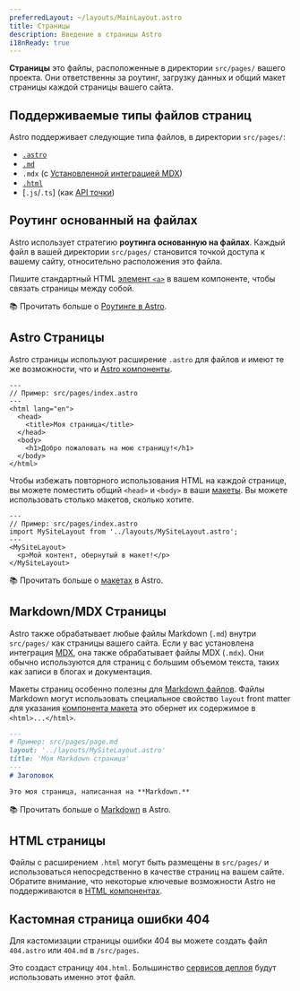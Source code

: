 ```yaml
---
preferredLayout: ~/layouts/MainLayout.astro
title: Страницы
description: Введение в страницы Astro
i18nReady: true
---
```


**Страницы** это файлы, расположенные в директории `src/pages/` вашего проекта. 
Они ответственны за роутинг, загрузку данных и общий макет страницы каждой страницы вашего сайта.

## Поддерживаемые типы файлов страниц 

Astro поддерживает следующие типа файлов, в директории `src/pages/`:
- [`.astro`](#astro-страницы)
- [`.md`](#markdownmdx-страницы)
- `.mdx` (с [Установленной интеграцией MDX](/ru/guides/integrations-guide/mdx/#installation))
- [`.html`](#html-страницы)
- [`.js`/`.ts`] (как [API точки](/ru/core-concepts/endpoints/))

## Роутинг основанный на файлах

Astro использует стратегию **роутинга основанную на файлах**.
Каждый файл в вашей директории `src/pages/` становится точкой доступа к вашему сайту, относительно расположения это файла.

Пишите стандартный HTML [элемент `<a>`](https://developer.mozilla.org/en-US/docs/Web/HTML/Element/a) 
в вашем компоненте, чтобы связать страницы между собой.

📚 Прочитать больше о [Роутинге в Astro](/ru/core-concepts/routing/).

## Astro Страницы

Astro страницы используют расширение `.astro` для файлов и имеют те же возможности, что и [Astro компоненты](/ru/core-concepts/astro-components/).

```astro
---
// Пример: src/pages/index.astro
---
<html lang="en">
  <head>
    <title>Моя страница</title>
  </head>
  <body>
    <h1>Добро пожаловать на мою страницу!</h1>
  </body>
</html>
```

Чтобы избежать повторного использования HTML на каждой странице, вы можете поместить общий `<head>` и `<body>`
в ваши [макеты](/ru/core-concepts/layouts/).
Вы можете использовать столько макетов, сколько хотите.

```astro {3} /</?MySiteLayout>/
---
// Пример: src/pages/index.astro
import MySiteLayout from '../layouts/MySiteLayout.astro';
---
<MySiteLayout>
  <p>Мой контент, обернутый в макет!</p>
</MySiteLayout>
```

📚 Прочитать больше о [макетах](/ru/core-concepts/layouts/) в Astro.

## Markdown/MDX Страницы

Astro также обрабатывает любые файлы Markdown (`.md`) внутри `src/pages/` как страницы вашего сайта.
Если у вас установлена интеграция [MDX](/ru/guides/integrations-guide/mdx/#installation), она также обрабатывает файлы MDX (`.mdx`).
Они обычно используются для страниц с большим объемом текста, таких как записи в блогах и документация.

Макеты страниц особенно полезны для [Markdown файлов](#markdownmdx-страницы).
Файлы Markdown могут использовать специальное свойство `layout` front matter для указания [компонента макета](/ru/core-concepts/layouts/)
это обернет их содержимое в `<html>...</html>`.

```md {3}
---
# Пример: src/pages/page.md
layout: '../layouts/MySiteLayout.astro'
title: 'Моя Markdown страница'
---
# Заголовок

Это моя страница, написанная на **Markdown.**
```

📚 Прочитать больше о [Markdown](/ru/guides/markdown-content/) в Astro.

## HTML страницы

Файлы с расширением `.html` могут быть размещены в `src/pages/` и использоваться непосредственно в качестве страниц на вашем сайте.
Обратите внимание, что некоторые ключевые возможности Astro не поддерживаются в [HTML компонентах](/ru/core-concepts/astro-components/#html-components).

## Кастомная страница ошибки 404

Для кастомизации страницы ошибки 404 вы можете создать файл `404.astro` или `404.md` в `/src/pages`.

Это создаст страницу `404.html`. Большинство [сервисов деплоя](/ru/guides/deploy/) будут использовать именно этот файл.

